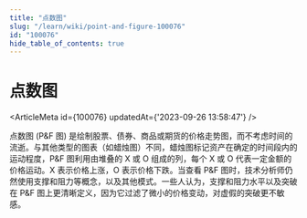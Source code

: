 ```yaml
---
title: "点数图"
slug: "/learn/wiki/point-and-figure-100076"
id: "100076"
hide_table_of_contents: true
---
```



# 点数图

<ArticleMeta id={100076} updatedAt={'2023-09-26 13:58:47'} />
<div className='border-solid border-b border-t-0 my-4 border-[var(--ifm-color-gray-300)]' />

点数图 (P&F 图) 是绘制股票、债券、商品或期货的价格走势图，而不考虑时间的流逝。与其他类型的图表（如蜡烛图）不同，蜡烛图标记资产在确定的时间段内的运动程度，P&F 图利用由堆叠的 X 或 O 组成的列，每个 X 或 O 代表一定金额的价格运动。X 表示价格上涨，O 表示价格下跌。当查看 P&F 图时，技术分析师仍然使用支撑和阻力等概念，以及其他模式。一些人认为，支撑和阻力水平以及突破在 P&F 图上更清晰定义，因为它过滤了微小的价格变动，对虚假的突破更不敏感。
